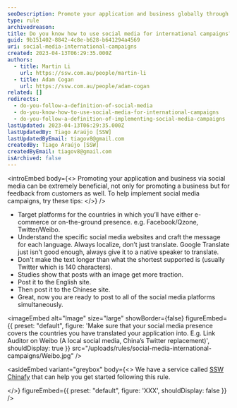 ```yaml
---
seoDescription: Promote your application and business globally through targeted social media campaigns, localizing your message for each country's specific platforms.
type: rule
archivedreason:
title: Do you know how to use social media for international campaigns?
guid: 9b151402-8842-4c8e-b628-b641294a4569
uri: social-media-international-campaigns
created: 2023-04-13T06:29:35.000Z
authors:
  - title: Martin Li
    url: https://ssw.com.au/people/martin-li
  - title: Adam Cogan
    url: https://ssw.com.au/people/adam-cogan
related: []
redirects:
  - do-you-follow-a-definition-of-social-media
  - do-you-know-how-to-use-social-media-for-international-campaigns
  - do-you-follow-a-definition-of-implementing-social-media-campaigns
lastUpdated: 2023-04-13T06:29:35.000Z
lastUpdatedBy: Tiago Araújo [SSW]
lastUpdatedByEmail: tiagov8@gmail.com
createdBy: Tiago Araújo [SSW]
createdByEmail: tiagov8@gmail.com
isArchived: false
---
```


<introEmbed
  body={<>
Promoting your application and business via social media can be extremely beneficial, not only for promoting a business but for feedback from customers as well. To help implement social media campaigns, try these tips:
  </>}
/>
- Target platforms for the countries in which you’ll have either e-commerce or on-the-ground presence. e.g. Facebook/Qzone, Twitter/Weibo.
- Understand the specific social media websites and craft the message for each language. Always localize, don’t just translate. Google Translate just isn't good enough, always give it to a native speaker to translate.
- Don't make the text longer than what the shortest supported is (usually Twitter which is 140 characters).
- Studies show that posts with an image get more traction.
- Post it to the English site.
- Then post it to the Chinese site.
- Great, now you are ready to post to all of the social media platforms simultaneously.


<imageEmbed
  alt="Image"
  size="large"
  showBorder={false}
  figureEmbed={{
    preset: "default",
    figure: 'Make sure that your social media presence covers the countries you have translated your application into. E.g. Link Auditor on Weibo (A local social media, China’s Twitter replacement)',
    shouldDisplay: true
  }}
  src="/uploads/rules/social-media-international-campaigns/Weibo.jpg"
/>

<asideEmbed
  variant="greybox"
  body={<>
    We have a service called [SSW Chinafy](https://www.ssw.com.au/ssw/Consulting/Chinafy-App.aspx) that can help you get started following this rule.

  </>}
  figureEmbed={{
    preset: "default",
    figure: 'XXX',
    shouldDisplay: false
  }}
/>
